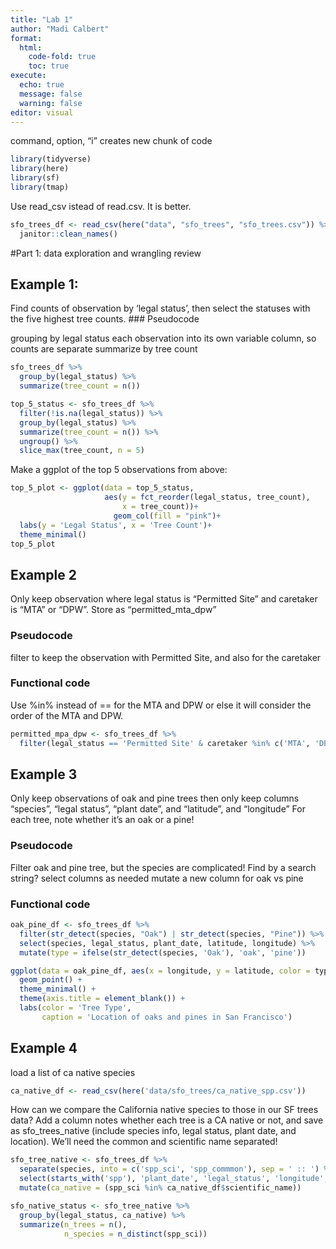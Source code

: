 ```yaml
---
title: "Lab 1"
author: "Madi Calbert"
format: 
  html:
    code-fold: true
    toc: true
execute: 
  echo: true
  message: false
  warning: false
editor: visual
---
```


command, option, "i" creates new chunk of code
```r
library(tidyverse)
library(here)
library(sf)
library(tmap)
```

Use read_csv istead of read.csv. It is better. 
```r
sfo_trees_df <- read_csv(here("data", "sfo_trees", "sfo_trees.csv")) %>% 
  janitor::clean_names()
```
#Part 1: data exploration and wrangling review 

## Example 1: 

Find counts of observation by 'legal status', then select the statuses with the five highest tree counts. 
### Pseudocode 

grouping by legal status 
each observation into its own variable column, so counts are separate 
summarize by tree count 

```r
sfo_trees_df %>% 
  group_by(legal_status) %>% 
  summarize(tree_count = n())

top_5_status <- sfo_trees_df %>% 
  filter(!is.na(legal_status)) %>% 
  group_by(legal_status) %>% 
  summarize(tree_count = n()) %>% 
  ungroup() %>% 
  slice_max(tree_count, n = 5)
```

Make a ggplot of the top 5 observations from above: 
```r
top_5_plot <- ggplot(data = top_5_status, 
                     aes(y = fct_reorder(legal_status, tree_count),
                         x = tree_count))+
                       geom_col(fill = "pink")+
  labs(y = 'Legal Status', x = 'Tree Count')+
  theme_minimal()
top_5_plot
```

## Example 2

Only keep observation where legal status is "Permitted Site" and caretaker is "MTA" or "DPW". Store as "permitted_mta_dpw"

### Pseudocode

filter to keep the observation with Permitted Site, and also for the caretaker 

### Functional code

Use %in% instead of == for the MTA and DPW or else it will consider the order of the MTA and DPW. 
```r
permitted_mpa_dpw <- sfo_trees_df %>% 
  filter(legal_status == 'Permitted Site' & caretaker %in% c('MTA', 'DPW'))
```


## Example 3

Only keep observations of oak and pine trees
then only keep columns "species", "legal status", "plant date", and "latitude", and "longitude" 
For each tree, note whether it's an oak or a pine!

### Pseudocode

Filter oak and pine tree, but the species are complicated! Find by a search string? 
select columns as needed
mutate a new column for oak vs pine 

### Functional code 

```r
oak_pine_df <- sfo_trees_df %>% 
  filter(str_detect(species, "Oak") | str_detect(species, "Pine")) %>% 
  select(species, legal_status, plant_date, latitude, longitude) %>% 
  mutate(type = ifelse(str_detect(species, 'Oak'), 'oak', 'pine'))
```

```r
ggplot(data = oak_pine_df, aes(x = longitude, y = latitude, color = type)) +
  geom_point() +
  theme_minimal() +
  theme(axis.title = element_blank()) +
  labs(color = 'Tree Type',
       caption = 'Location of oaks and pines in San Francisco')
```

## Example 4

load a list of ca native species 

```r
ca_native_df <- read_csv(here('data/sfo_trees/ca_native_spp.csv'))
```
How can we compare the California native species to those in our SF trees data? Add a column notes whether each tree is a CA native or not, and save as sfo_trees_native (include species info, legal status, plant date, and location). We'll need the common and scientific name separated!

```r
sfo_tree_native <- sfo_trees_df %>% 
  separate(species, into = c('spp_sci', 'spp_commmon'), sep = ' :: ') %>% 
  select(starts_with('spp'), 'plant_date', 'legal_status', 'longitude', 'latitude') %>% 
  mutate(ca_native = (spp_sci %in% ca_native_df$scientific_name)) 

sfo_native_status <- sfo_tree_native %>% 
  group_by(legal_status, ca_native) %>% 
  summarize(n_trees = n(),
            n_species = n_distinct(spp_sci))
```




















